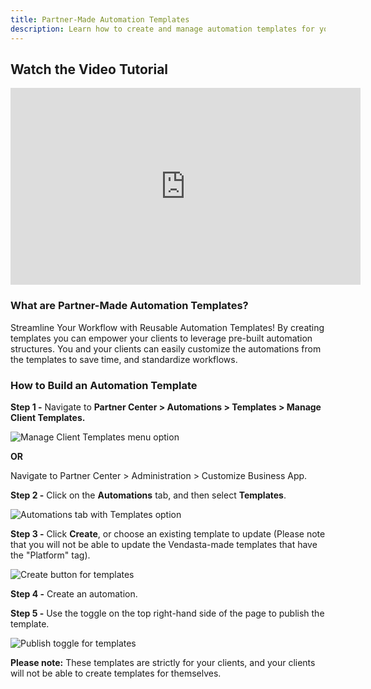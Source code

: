 ```yaml
---
title: Partner-Made Automation Templates
description: Learn how to create and manage automation templates for your clients
---
```


## Watch the Video Tutorial

<iframe 
  src="https://www.youtube-nocookie.com/embed/CmxPR64y_DU" 
  width="560" 
  height="315" 
  frameBorder="0" 
  allowFullScreen
></iframe>

### What are Partner-Made Automation Templates?

Streamline Your Workflow with Reusable Automation Templates! By creating templates you can empower your clients to leverage pre-built automation structures. You and your clients can easily customize the automations from the templates to save time, and standardize workflows.

### How to Build an Automation Template

**Step 1 -** Navigate to **Partner Center > Automations > Templates > Manage Client Templates.**

![Manage Client Templates menu option](/img/business-app/business-app-automations/templates-manage-client-templates.png)

**OR**

Navigate to Partner Center > Administration > Customize Business App. 

**Step 2 -** Click on the **Automations** tab, and then select **Templates**. 

![Automations tab with Templates option](/img/business-app/business-app-automations/templates-automation-tab.png)

**Step 3 -** Click **Create**, or choose an existing template to update (Please note that you will not be able to update the Vendasta-made templates that have the "Platform" tag).

![Create button for templates](/img/business-app/business-app-automations/templates-create-button.png)

**Step 4 -** Create an automation.

**Step 5 -** Use the toggle on the top right-hand side of the page to publish the template.

![Publish toggle for templates](/img/business-app/business-app-automations/templates-publish-toggle.png)

**Please note:** These templates are strictly for your clients, and your clients will not be able to create templates for themselves.